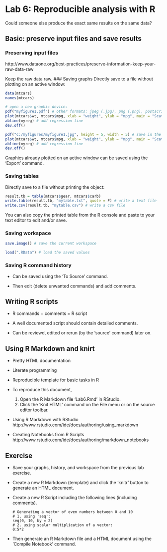 Lab 6: Reproducible analysis with R
========================================================
Could someone else produce the exact same results on the same data? 

## Basic: preserve input files and save results
### Preserving input files
http://www.dataone.org/best-practices/preserve-information-keep-your-raw-data-raw

Keep the raw data raw.
### Saving graphs 
Directly save to a file without plotting on an active window:
```r
data(mtcars)
names(mtcars)

# open a new graphic device:
pdf("myfigure1.pdf") # other formats: jpeg (.jpg), png (.png), postscript (.ps), bmp (.bmp)
plot(mtcars$wt, mtcars$mpg, xlab = "weight", ylab = "mpg", main = "Scatter plot for weight and mpg") 
abline(myreg) # add regression line
dev.off()
```
```r
pdf("c:/myfigures/myfigure1.jpg", height = 5, width = 5) # save in the specified folder, not the working directory, with specified size
plot(mtcars$wt, mtcars$mpg, xlab = "weight", ylab = "mpg", main = "Scatter plot for weight and mpg") 
abline(myreg) # add regression line
dev.off()
```
Graphics already plotted on an active window can be saved using the 'Export' command. 

### Saving tables
Directly save to a file without printing the object: 
```r
result.tb = table(mtcars$gear, mtcars$carb)
write.table(result.tb, "mytable.txt", quote = F) # write a text file 
write.csv(result.tb, "mytable.csv") # write a csv file
```
You can also copy the printed table from the R console and paste to your text editor to edit and/or save. 

### Saving workspace
```r
save.image() # save the current workspace
```
```r
load(".RData") # load the saved values
```
### Saving R command history 
* Can be saved using the 'To Source' command. 

* Then edit (delete unwanted commands) and add comments. 

## Writing R scripts 
* R commands + comments = R script

* A well documented script should contain detailed comments. 

* Can be reviewd, edited or rerun (by the 'source' command) later on. 

## Using R Markdown and knirt 
* Pretty HTML documentation

* Literate programming  

* Reproducible template for basic tasks in R

* To reproduce this document, 
  1. Open the R Markdown file 'Lab6.Rmd' in RStudio.
  2. Click the 'Knit HTML' command on the File menu or on the source editor toolbar. 

* Using R Markdown with RStudio
  http://www.rstudio.com/ide/docs/authoring/using_markdown

* Creating Notebooks from R Scripts
  http://www.rstudio.com/ide/docs/authoring/markdown_notebooks


Exercise
--------------------------------------------------------

* Save your graphs, history, and workspace from the previous lab exercise. 

* Create a new R Markdown (template) and click the 'knitr' button to generate an HTML document. 

* Create a new R Script including the following lines (including comments). 
  ```
  # Generating a vector of even numbers between 0 and 10 
  # 1. using 'seq':
  seq(0, 10, by = 2)
  # 2. using scalar multiplication of a vector:
  0:5*2
  ```

* Then generate an R Markdown file and a HTML document using the 'Compile Notebook' command. 

